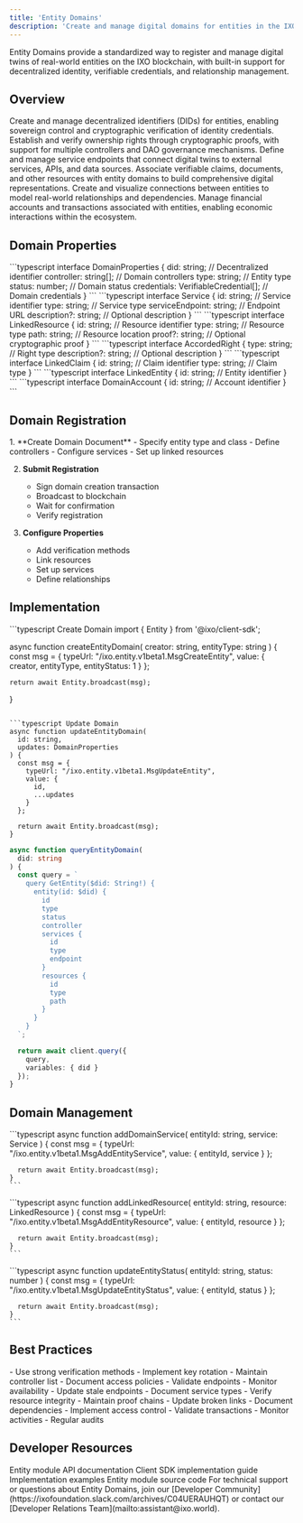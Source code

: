 ```yaml
---
title: 'Entity Domains'
description: 'Create and manage digital domains for entities in the IXO Spatial Web'
---
```


<Tip>
  Entity Domains provide a standardized way to register and manage digital twins of real-world entities on the IXO blockchain, with built-in support for decentralized identity, verifiable credentials, and relationship management.
</Tip>

## Overview

<AccordionGroup>
  <Accordion title="Decentralized Identity and Credentials" icon="fingerprint">
    Create and manage decentralized identifiers (DIDs) for entities, enabling sovereign control and cryptographic verification of identity credentials.
  </Accordion>
  
  <Accordion title="Verifiable Ownership and Control" icon="key">
    Establish and verify ownership rights through cryptographic proofs, with support for multiple controllers and DAO governance mechanisms.
  </Accordion>
  
  <Accordion title="Service Endpoint Configuration" icon="server">
    Define and manage service endpoints that connect digital twins to external services, APIs, and data sources.
  </Accordion>
  
  <Accordion title="Resource and Claim Linking" icon="link">
    Associate verifiable claims, documents, and other resources with entity domains to build comprehensive digital representations.
  </Accordion>
  
  <Accordion title="Relationship Mapping" icon="diagram-project">
    Create and visualize connections between entities to model real-world relationships and dependencies.
  </Accordion>
  
  <Accordion title="Economic Account Management" icon="wallet">
    Manage financial accounts and transactions associated with entities, enabling economic interactions within the ecosystem.
  </Accordion>
</AccordionGroup>

## Domain Properties

<AccordionGroup>
  <Accordion title="Core Properties" icon="cube">
    ```typescript
    interface DomainProperties {
      did: string;              // Decentralized identifier
      controller: string[];     // Domain controllers
      type: string;            // Entity type
      status: number;          // Domain status
      credentials: VerifiableCredential[]; // Domain credentials
    }
    ```
  </Accordion>

  <Accordion title="Service Configuration" icon="gears">
    ```typescript
    interface Service {
      id: string;              // Service identifier
      type: string;           // Service type
      serviceEndpoint: string; // Endpoint URL
      description?: string;    // Optional description
    }
    ```
  </Accordion>

  <Accordion title="Linked Resources" icon="link">
    ```typescript
    interface LinkedResource {
      id: string;             // Resource identifier
      type: string;          // Resource type
      path: string;          // Resource location
      proof?: string;        // Optional cryptographic proof
    }
    ```
  </Accordion>

  <Accordion title="Accorded Rights" icon="link">
    ```typescript
    interface AccordedRight {
      type: string; // Right type
      description?: string; // Optional description
    }
    ```
  </Accordion>

  <Accordion title="Linked Claims" icon="link">
    ```typescript
    interface LinkedClaim {
      id: string; // Claim identifier
      type: string; // Claim type
    }
    ```
  </Accordion>

  <Accordion title="Linked Entities" icon="link">
    ```typescript
    interface LinkedEntity {
      id: string; // Entity identifier
    }
    ```
  </Accordion>

  <Accordion title="Domain Accounts" icon="link">
    ```typescript
    interface DomainAccount {
      id: string; // Account identifier
    }
    ```
  </Accordion>
</AccordionGroup>

## Domain Registration

<Steps>
  1. **Create Domain Document**
     - Specify entity type and class
     - Define controllers
     - Configure services
     - Set up linked resources

  2. **Submit Registration**
     - Sign domain creation transaction
     - Broadcast to blockchain
     - Wait for confirmation
     - Verify registration

  3. **Configure Properties**
     - Add verification methods
     - Link resources
     - Set up services
     - Define relationships
</Steps>

## Implementation

<CodeGroup>
  ```typescript Create Domain
  import { Entity } from '@ixo/client-sdk';

  async function createEntityDomain(
    creator: string,
    entityType: string
  ) {
    const msg = {
      typeUrl: "/ixo.entity.v1beta1.MsgCreateEntity",
      value: {
        creator,
        entityType,
        entityStatus: 1
      }
    };

    return await Entity.broadcast(msg);
  }
  ```

  ```typescript Update Domain
  async function updateEntityDomain(
    id: string,
    updates: DomainProperties
  ) {
    const msg = {
      typeUrl: "/ixo.entity.v1beta1.MsgUpdateEntity",
      value: {
        id,
        ...updates
      }
    };

    return await Entity.broadcast(msg);
  }
  ```

  ```typescript Query Domain
  async function queryEntityDomain(
    did: string
  ) {
    const query = `
      query GetEntity($did: String!) {
        entity(id: $did) {
          id
          type
          status
          controller
          services {
            id
            type
            endpoint
          }
          resources {
            id
            type
            path
          }
        }
      }
    `;

    return await client.query({
      query,
      variables: { did }
    });
  }
  ```
</CodeGroup>

## Domain Management

<AccordionGroup>
  <Accordion title="Add Service" icon="plus">
    ```typescript
    async function addDomainService(
      entityId: string,
      service: Service
    ) {
      const msg = {
        typeUrl: "/ixo.entity.v1beta1.MsgAddEntityService",
        value: {
          entityId,
          service
        }
      };
      
      return await Entity.broadcast(msg);
    }
    ```
  </Accordion>

  <Accordion title="Link Resource" icon="link">
    ```typescript
    async function addLinkedResource(
      entityId: string,
      resource: LinkedResource
    ) {
      const msg = {
        typeUrl: "/ixo.entity.v1beta1.MsgAddEntityResource",
        value: {
          entityId,
          resource
        }
      };
      
      return await Entity.broadcast(msg);
    }
    ```
  </Accordion>

  <Accordion title="Update Status" icon="pen">
    ```typescript
    async function updateEntityStatus(
      entityId: string,
      status: number
    ) {
      const msg = {
        typeUrl: "/ixo.entity.v1beta1.MsgUpdateEntityStatus",
        value: {
          entityId,
          status
        }
      };
      
      return await Entity.broadcast(msg);
    }
    ```
  </Accordion>
</AccordionGroup>

## Best Practices

<CardGroup>
  <Card title="Identity Management" icon="fingerprint">
    - Use strong verification methods
    - Implement key rotation
    - Maintain controller list
    - Document access policies
  </Card>

  <Card title="Service Configuration" icon="gears">
    - Validate endpoints
    - Monitor availability
    - Update stale endpoints
    - Document service types
  </Card>

  <Card title="Resource Management" icon="link">
    - Verify resource integrity
    - Maintain proof chains
    - Update broken links
    - Document dependencies
  </Card>

  <Card title="Security" icon="shield">
    - Implement access control
    - Validate transactions
    - Monitor activities
    - Regular audits
  </Card>
</CardGroup>

## Developer Resources

<CardGroup>
  <Card title="API Reference" icon="book" href="/api-reference/entity">
    Entity module API documentation
  </Card>
  
  <Card title="SDK Guide" icon="code" href="/guides/dev/entity-sdk">
    Client SDK implementation guide
  </Card>
  
  <Card title="Examples" icon="lightbulb" href="/guides/dev/entity-examples">
    Implementation examples
  </Card>
  
  <Card title="GitHub" icon="github" href="https://github.com/ixofoundation/ixo-blockchain/tree/main/x/entity">
    Entity module source code
  </Card>
</CardGroup>

<Tip>
  For technical support or questions about Entity Domains, join our [Developer Community](https://ixofoundation.slack.com/archives/C04UERAUHQT) or contact our [Developer Relations Team](mailto:assistant@ixo.world).
</Tip>
